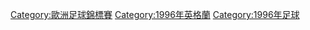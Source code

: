 {{Commonscat|UEFA Euro 1996}}

[[Category:歐洲足球錦標賽|Category:歐洲足球錦標賽]]
[[Category:1996年英格蘭|Category:1996年英格蘭]]
[[Category:1996年足球|Category:1996年足球]]